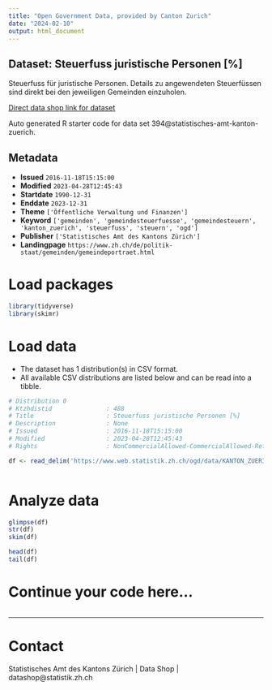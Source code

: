 ```yaml
---
title: "Open Government Data, provided by Canton Zurich"
date: "2024-02-10"
output: html_document
---
```


## Dataset: Steuerfuss juristische Personen [%]

Steuerfuss für juristische Personen. Details zu angewendeten Steuerfüssen sind direkt bei den jeweiligen Gemeinden einzuholen.

[Direct data shop link for dataset](https://www.zh.ch/de/politik-staat/statistik-daten/datenkatalog.html#/datasets/394@statistisches-amt-kanton-zuerich)

Auto generated R starter code for data set 394@statistisches-amt-kanton-zuerich.

## Metadata

- **Issued** `2016-11-18T15:15:00`
- **Modified** `2023-04-28T12:45:43`
- **Startdate** `1990-12-31`
- **Enddate** `2023-12-31`
- **Theme** `['Öffentliche Verwaltung und Finanzen']`
- **Keyword** `['gemeinden', 'gemeindesteuerfuesse', 'gemeindesteuern', 'kanton_zuerich', 'steuerfuss', 'steuern', 'ogd']`
- **Publisher** `['Statistisches Amt des Kantons Zürich']`
- **Landingpage** `https://www.zh.ch/de/politik-staat/gemeinden/gemeindeportraet.html`


# Load packages

```r

library(tidyverse)
library(skimr)

```

# Load data

-   The dataset has 1 distribution(s) in CSV format.
-   All available CSV distributions are listed below and can be read into a tibble.

```r

# Distribution 0
# Ktzhdistid               : 488
# Title                    : Steuerfuss juristische Personen [%]
# Description              : None
# Issued                   : 2016-11-18T15:15:00
# Modified                 : 2023-04-28T12:45:43
# Rights                   : NonCommercialAllowed-CommercialAllowed-ReferenceRequired

df <- read_delim('https://www.web.statistik.zh.ch/ogd/data/KANTON_ZUERICH_68.csv')



```

# Analyze data

```r

glimpse(df)
str(df)
skim(df)

head(df)
tail(df)

```

# Continue your code here...

```r

```

------------------------------------------------------------------------

# Contact

Statistisches Amt des Kantons Zürich | Data Shop | datashop@statistik.zh.ch
